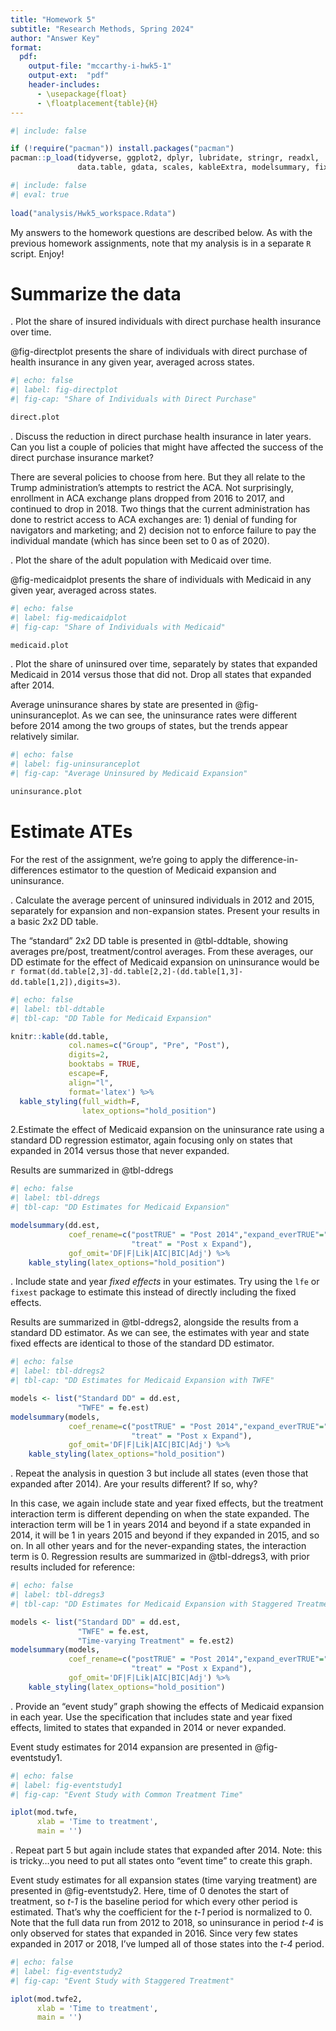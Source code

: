 ```yaml
---
title: "Homework 5"
subtitle: "Research Methods, Spring 2024"
author: "Answer Key"
format:
  pdf:
    output-file: "mccarthy-i-hwk5-1"
    output-ext:  "pdf"
    header-includes:
      - \usepackage{float}
      - \floatplacement{table}{H}
---
```


```r
#| include: false

if (!require("pacman")) install.packages("pacman")
pacman::p_load(tidyverse, ggplot2, dplyr, lubridate, stringr, readxl, 
               data.table, gdata, scales, kableExtra, modelsummary, fixest)
```


```r
#| include: false
#| eval: true
 
load("analysis/Hwk5_workspace.Rdata")
```


My answers to the homework questions are described below. As with the previous homework assignments, note that my analysis is in a separate `R` script. Enjoy!

# Summarize the data

\noindent 1. Plot the share of insured individuals with direct purchase health insurance over time.

@fig-directplot presents the share of individuals with direct purchase of health insurance in any given year, averaged across states.

```r
#| echo: false
#| label: fig-directplot
#| fig-cap: "Share of Individuals with Direct Purchase"

direct.plot
```


\newpage
\noindent 2. Discuss the reduction in direct purchase health insurance in later years. Can you list a couple of policies that might have affected the success of the direct purchase insurance market?


There are several policies to choose from here. But they all relate to the Trump administration's attempts to restrict the ACA. Not surprisingly, enrollment in ACA exchange plans dropped from 2016 to 2017, and continued to drop in 2018. Two things that the current administration has done to restrict access to ACA exchanges are: 1) denial of funding for navigators and marketing; and 2) decision not to enforce failure to pay the individual mandate (which has since been set to 0 as of 2020).


\newpage
\noindent 3. Plot the share of the adult population with Medicaid over time.

@fig-medicaidplot presents the share of individuals with Medicaid in any given year, averaged across states.

```r
#| echo: false
#| label: fig-medicaidplot
#| fig-cap: "Share of Individuals with Medicaid"

medicaid.plot
```


\newpage
\noindent 4. Plot the share of uninsured over time, separately by states that expanded Medicaid in 2014 versus those that did not. Drop all states that expanded after 2014.

Average uninsurance shares by state are presented in @fig-uninsuranceplot. As we can see, the uninsurance rates were different before 2014 among the two groups of states, but the trends appear relatively similar.

```r
#| echo: false
#| label: fig-uninsuranceplot
#| fig-cap: "Average Uninsured by Medicaid Expansion"

uninsurance.plot
```


\newpage
# Estimate ATEs
For the rest of the assignment, we're going to apply the difference-in-differences estimator to the question of Medicaid expansion and uninsurance.


\noindent 1. Calculate the average percent of uninsured individuals in 2012 and 2015, separately for expansion and non-expansion states. Present your results in a basic 2x2 DD table.


The "standard" 2x2 DD table is presented in @tbl-ddtable, showing averages pre/post, treatment/control averages. From these averages, our DD estimate for the effect of Medicaid expansion on uninsurance would be `r format(dd.table[2,3]-dd.table[2,2]-(dd.table[1,3]-dd.table[1,2]),digits=3)`.

```r
#| echo: false
#| label: tbl-ddtable
#| tbl-cap: "DD Table for Medicaid Expansion"

knitr::kable(dd.table, 
             col.names=c("Group", "Pre", "Post"),
             digits=2,
             booktabs = TRUE,
             escape=F,
             align="l",
             format='latex') %>% 
  kable_styling(full_width=F,
                latex_options="hold_position")
```


\newpage
\noindent 2.Estimate the effect of Medicaid expansion on the uninsurance rate using a standard DD regression estimator, again focusing only on states that expanded in 2014 versus those that never expanded.

Results are summarized in @tbl-ddregs

```r
#| echo: false
#| label: tbl-ddregs
#| tbl-cap: "DD Estimates for Medicaid Expansion"

modelsummary(dd.est,
             coef_rename=c("postTRUE" = "Post 2014","expand_everTRUE"="Expand",
                           "treat" = "Post x Expand"),
             gof_omit='DF|F|Lik|AIC|BIC|Adj') %>%
    kable_styling(latex_options="hold_position")
```



\newpage
\noindent 3. Include state and year *fixed effects* in your estimates. Try using the `lfe` or `fixest` package to estimate this instead of directly including the fixed effects.


Results are summarized in @tbl-ddregs2, alongside the results from a standard DD estimator. As we can see, the estimates with year and state fixed effects are identical to those of the standard DD estimator. 

```r
#| echo: false
#| label: tbl-ddregs2
#| tbl-cap: "DD Estimates for Medicaid Expansion with TWFE"

models <- list("Standard DD" = dd.est, 
               "TWFE" = fe.est)
modelsummary(models,
             coef_rename=c("postTRUE" = "Post 2014","expand_everTRUE"="Expand",
                           "treat" = "Post x Expand"),
             gof_omit='DF|F|Lik|AIC|BIC|Adj') %>%
    kable_styling(latex_options="hold_position")
```




\newpage
\noindent 4. Repeat the analysis in question 3 but include all states (even those that expanded after 2014). Are your results different? If so, why?


In this case, we again include state and year fixed effects, but the treatment interaction term is different depending on when the state expanded. The interaction term will be 1 in years 2014 and beyond if a state expanded in 2014, it will be 1 in years 2015 and beyond if they expanded in 2015, and so on. In all other years and for the never-expanding states, the interaction term is 0. Regression results are summarized in @tbl-ddregs3, with prior results included for reference:

```r
#| echo: false
#| label: tbl-ddregs3
#| tbl-cap: "DD Estimates for Medicaid Expansion with Staggered Treatment"

models <- list("Standard DD" = dd.est, 
               "TWFE" = fe.est,
               "Time-varying Treatment" = fe.est2)
modelsummary(models,
             coef_rename=c("postTRUE" = "Post 2014","expand_everTRUE"="Expand",
                           "treat" = "Post x Expand"),
             gof_omit='DF|F|Lik|AIC|BIC|Adj') %>%
    kable_styling(latex_options="hold_position")
```


\newpage
\noindent 5. Provide an "event study" graph showing the effects of Medicaid expansion in each year. Use the specification that includes state and year fixed effects, limited to states that expanded in 2014 or never expanded.


Event study estimates for 2014 expansion are presented in @fig-eventstudy1. 

```r
#| echo: false
#| label: fig-eventstudy1
#| fig-cap: "Event Study with Common Treatment Time"

iplot(mod.twfe, 
      xlab = 'Time to treatment',
      main = '')
```



\newpage
\noindent 6. Repeat part 5 but again include states that expanded after 2014. Note: this is tricky...you need to put all states onto "event time" to create this graph.


Event study estimates for all expansion states (time varying treatment) are presented in @fig-eventstudy2. Here, time of 0 denotes the start of treatment, so *t-1* is the baseline period for which every other period is estimated. That's why the coefficient for the *t-1* period is normalized to 0. Note that the full data run from 2012 to 2018, so uninsurance in period *t-4* is only observed for states that expanded in 2016. Since very few states expanded in 2017 or 2018, I've lumped all of those states into the *t-4* period.

```r
#| echo: false
#| label: fig-eventstudy2
#| fig-cap: "Event Study with Staggered Treatment"

iplot(mod.twfe2, 
      xlab = 'Time to treatment',
      main = '')
```
